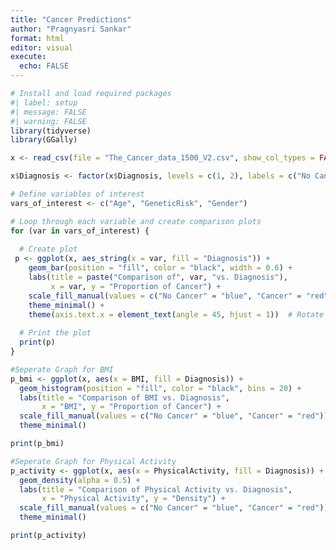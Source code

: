 ```yaml
---
title: "Cancer Predictions"
author: "Pragnyasri Sankar"
format: html
editor: visual
execute: 
  echo: FALSE
---
```


```r
# Install and load required packages
#| label: setup
#| message: FALSE
#| warning: FALSE
library(tidyverse)
library(GGally)
```

```r
x <- read_csv(file = "The_Cancer_data_1500_V2.csv", show_col_types = FALSE)

x$Diagnosis <- factor(x$Diagnosis, levels = c(1, 2), labels = c("No Cancer", "Cancer"))

# Define variables of interest
vars_of_interest <- c("Age", "GeneticRisk", "Gender")


```

```r
# Loop through each variable and create comparison plots
for (var in vars_of_interest) {
  
  # Create plot
 p <- ggplot(x, aes_string(x = var, fill = "Diagnosis")) +
    geom_bar(position = "fill", color = "black", width = 0.6) +
    labs(title = paste("Comparison of", var, "vs. Diagnosis"),
         x = var, y = "Proportion of Cancer") +
    scale_fill_manual(values = c("No Cancer" = "blue", "Cancer" = "red")) +
    theme_minimal() +
    theme(axis.text.x = element_text(angle = 45, hjust = 1))  # Rotate x-axis labels if necessary
  
  # Print the plot
  print(p)
}

```


```r
#Seperate Graph for BMI
p_bmi <- ggplot(x, aes(x = BMI, fill = Diagnosis)) +
  geom_histogram(position = "fill", color = "black", bins = 20) +
  labs(title = "Comparison of BMI vs. Diagnosis",
       x = "BMI", y = "Proportion of Cancer") +
  scale_fill_manual(values = c("No Cancer" = "blue", "Cancer" = "red")) +
  theme_minimal()

print(p_bmi)
```

```r
#Seperate Graph for Physical Activity
p_activity <- ggplot(x, aes(x = PhysicalActivity, fill = Diagnosis)) +
  geom_density(alpha = 0.5) +
  labs(title = "Comparison of Physical Activity vs. Diagnosis",
       x = "Physical Activity", y = "Density") +
  scale_fill_manual(values = c("No Cancer" = "blue", "Cancer" = "red")) +
  theme_minimal()

print(p_activity)
```
